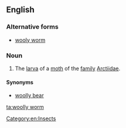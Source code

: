 ==English==

===Alternative forms===
* [[wooly worm]]

===Noun===
{{en-noun}}

# The [[larva]] of a [[moth]] of the [[family]] [[Arctiidae]].

====Synonyms====
* [[woolly bear]]

[[Category:en:Insects]]

[[ta:woolly worm]]
